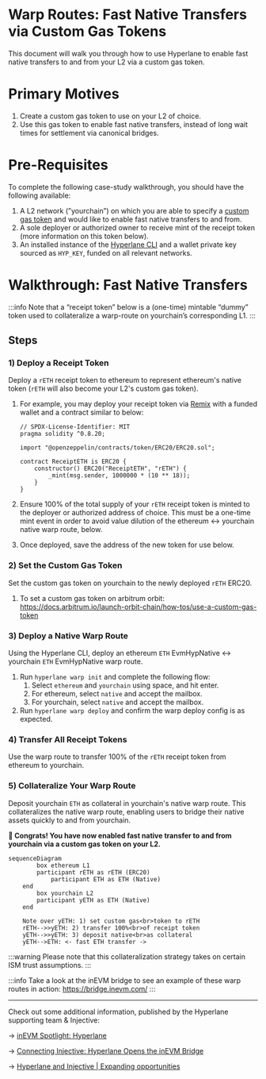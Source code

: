 # Warp Routes: Fast Native Transfers via Custom Gas Tokens

This document will walk you through how to use Hyperlane to enable fast native transfers to and from your L2 via a custom gas token.

# Primary Motives

1. Create a custom gas token to use on your L2 of choice.
2. Use this gas token to enable fast native transfers, instead of long wait times for settlement via canonical bridges.

# Pre-Requisites

To complete the following case-study walkthrough, you should have the following available:

1. A L2 network (”yourchain”) on which you are able to specify a [custom gas token](https://docs.arbitrum.io/launch-orbit-chain/how-tos/use-a-custom-gas-token) and would like to enable fast native transfers to and from.
2. A sole deployer or authorized owner to receive mint of the receipt token (more information on this token below).
3. An installed instance of the [Hyperlane CLI](https://docs.hyperlane.xyz/docs/reference/cli) and a wallet private key sourced as `HYP_KEY`, funded on all relevant networks.

# Walkthrough: Fast Native Transfers

:::info
Note that a “receipt token” below is a (one-time) mintable “dummy” token used to collateralize a warp-route on yourchain’s corresponding L1.
:::

## Steps

### 1) Deploy a Receipt Token

Deploy a `rETH` receipt token to ethereum to represent ethereum's native token (`rETH` will also become your L2's custom gas token).

1. For example, you may deploy your receipt token via [Remix](https://www.notion.so/Warp-Routes-Custom-Gas-Tokens-Fast-Native-Transfers-v1-e984996a93be4458906b5ed565ee87b8?pvs=21) with a funded wallet and a contract similar to below:

    ```solidity
    // SPDX-License-Identifier: MIT
    pragma solidity ^0.8.20;

    import "@openzeppelin/contracts/token/ERC20/ERC20.sol";

    contract ReceiptETH is ERC20 {
        constructor() ERC20("ReceiptETH", "rETH") {
            _mint(msg.sender, 1000000 * (10 ** 18));
        }
    }
    ```

2. Ensure 100% of the total supply of your `rETH` receipt token is minted to the deployer or authorized address of choice. This must be a one-time mint event in order to avoid value dilution of the ethereum ↔ yourchain native warp route, below.
3. Once deployed, save the address of the new token for use below.

### 2) Set the Custom Gas Token

Set the custom gas token on yourchain to the newly deployed `rETH` ERC20.

1. To set a custom gas token on arbitrum orbit: https://docs.arbitrum.io/launch-orbit-chain/how-tos/use-a-custom-gas-token

### 3) Deploy a Native Warp Route

Using the Hyperlane CLI, deploy an ethereum `ETH` EvmHypNative ↔ yourchain `ETH` EvmHypNative warp route.

1. Run `hyperlane warp init` and complete the following flow:
    1. Select `ethereum` and `yourchain` using space, and hit enter.
    2. For ethereum, select `native` and accept the mailbox.
    3. For yourchain, select `native` and accept the mailbox.
2. Run `hyperlane warp deploy` and confirm the warp deploy config is as expected.

### 4) Transfer All Receipt Tokens

Use the warp route to transfer 100% of the `rETH` receipt token from ethereum to yourchain.

### 5) Collateralize Your Warp Route

Deposit yourchain `ETH` as collateral in yourchain's native warp route. This collateralizes the native warp route, enabling users to bridge their native assets quickly to and from yourchain.

**🎉 Congrats! You have now enabled fast native transfer to and from yourchain via a custom gas token on your L2.**

```mermaid
sequenceDiagram
		box ethereum L1
	    participant rETH as rETH (ERC20)
			participant ETH as ETH (Native)
    end
		box yourchain L2
	    participant yETH as ETH (Native)
    end

    Note over yETH: 1) set custom gas<br>token to rETH
    rETH-->>yETH: 2) transfer 100%<br>of receipt token
    yETH-->>yETH: 3) deposit native<br>as collateral
    yETH-->ETH: <- fast ETH transfer ->
```

:::warning
Please note that this collateralization strategy takes on certain ISM trust assumptions.
:::

:::info
Take a look at the inEVM bridge to see an example of these warp routes in action: https://bridge.inevm.com/
:::

---

Check out some additional information, published by the Hyperlane supporting team & Injective:

→ [inEVM Spotlight: Hyperlane](https://blog.injective.com/en/inevm-spotlight-hyperlane-2/)

→ [Connecting Injective: Hyperlane Opens the inEVM Bridge](https://medium.com/hyperlane/connecting-injective-hyperlane-opens-the-inevm-bridge-6f1d3edf0ff8)

→ [Hyperlane and Injective | Expanding opportunities](https://medium.com/@kobriyyu/hyperlane-and-injective-expanding-opportunities-8ce170b72da7)
